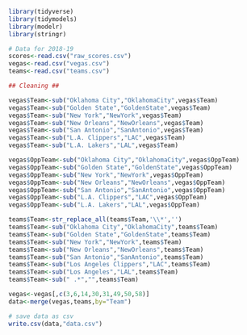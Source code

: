 
```r
library(tidyverse)
library(tidymodels)
library(modelr)
library(stringr)
```

```r
# Data for 2018-19
scores<-read.csv("raw_scores.csv")
vegas<-read.csv("vegas.csv")
teams<-read.csv("teams.csv")

## Cleaning ##

vegas$Team<-sub("Oklahoma City","OklahomaCity",vegas$Team)
vegas$Team<-sub("Golden State","GoldenState",vegas$Team)
vegas$Team<-sub("New York","NewYork",vegas$Team)
vegas$Team<-sub("New Orleans","NewOrleans",vegas$Team)
vegas$Team<-sub("San Antonio","SanAntonio",vegas$Team)
vegas$Team<-sub("L.A. Clippers","LAC",vegas$Team)
vegas$Team<-sub("L.A. Lakers","LAL",vegas$Team)

vegas$OppTeam<-sub("Oklahoma City","OklahomaCity",vegas$OppTeam)
vegas$OppTeam<-sub("Golden State","GoldenState",vegas$OppTeam)
vegas$OppTeam<-sub("New York","NewYork",vegas$OppTeam)
vegas$OppTeam<-sub("New Orleans","NewOrleans",vegas$OppTeam)
vegas$OppTeam<-sub("San Antonio","SanAntonio",vegas$OppTeam)
vegas$OppTeam<-sub("L.A. Clippers","LAC",vegas$OppTeam)
vegas$OppTeam<-sub("L.A. Lakers","LAL",vegas$OppTeam)

teams$Team<-str_replace_all(teams$Team,'\\*','')
teams$Team<-sub("Oklahoma City","OklahomaCity",teams$Team)
teams$Team<-sub("Golden State","GoldenState",teams$Team)
teams$Team<-sub("New York","NewYork",teams$Team)
teams$Team<-sub("New Orleans","NewOrleans",teams$Team)
teams$Team<-sub("San Antonio","SanAntonio",teams$Team)
teams$Team<-sub("Los Angeles Clippers","LAC",teams$Team)
teams$Team<-sub("Los Angeles","LAL",teams$Team)
teams$Team<-sub(" .*","",teams$Team)

vegas<-vegas[,c(3,6,14,30,31,49,50,58)]
data<-merge(vegas,teams,by="Team")

# save data as csv
write.csv(data,"data.csv")
```

